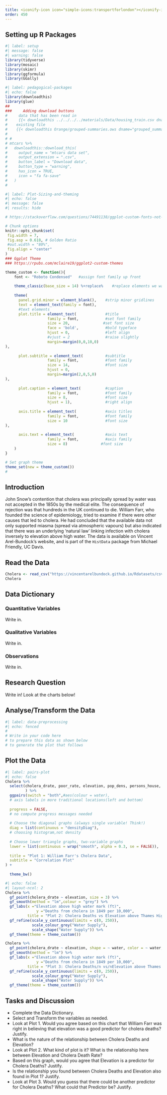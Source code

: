 ```yaml
---
title: <iconify-icon icon="simple-icons:transportforlondon"></iconify-icon> <iconify-icon icon="hugeicons:water-pump"></iconify-icon>  William Farr's Observations on Cholera in London
order: 450
---
```



## Setting up R Packages

```r
#| label: setup
#| message: false
#| warning: false
library(tidyverse)
library(mosaic)
library(skimr)
library(ggformula)
library(GGally)
```


```r
#| label: pedagogical-packages
#| echo: false
library(downloadthis)
library(glue)
##
###     Adding download buttons
#     data that has been read in
#     {{< downloadthis ../../../../materials/Data/housing_train.csv dname="house_prices" label="Download the House Prices Dataset" icon="database-fill-down" type="info" >}}
#    existing file
#    {{< downloadthis Orange/grouped-summaries.ows dname="grouped_summaries" label="Download the Orange Workflow" icon="database-fill-down" type="info" >}} 
#    
# # 
# mtcars %>%
#   downloadthis::download_this(
#     output_name = "mtcars data set",
#     output_extension = ".csv",
#     button_label = "Download data",
#     button_type = "warning",
#     has_icon = TRUE,
#     icon = "fa fa-save"
#   )
#   
```

```r
#| label: Plot-Sizing-and-theming
#| echo: false
#| message: false
#| results: hide

# https://stackoverflow.com/questions/74491138/ggplot-custom-fonts-not-working-in-quarto

# Chunk options
knitr::opts_chunk$set(
 fig.width = 7,
 fig.asp = 0.618, # Golden Ratio
 #out.width = "80%",
 fig.align = "center"
)
### Ggplot Theme
### https://rpubs.com/mclaire19/ggplot2-custom-themes

theme_custom <- function(){ 
    font <- "Roboto Condensed"   #assign font family up front
    
    theme_classic(base_size = 14) %+replace%    #replace elements we want to change
    
    theme(
      panel.grid.minor = element_blank(),    #strip minor gridlines
      text = element_text(family = font),
      #text elements
      plot.title = element_text(             #title
                   family = font,            #set font family
                   size = 20,               #set font size
                   face = 'bold',            #bold typeface
                   hjust = 0,                #left align
                   #vjust = 2                #raise slightly
                   margin=margin(0,0,10,0)
),               
      
      plot.subtitle = element_text(          #subtitle
                   family = font,            #font family
                   size = 14,                #font size
                   hjust = 0,
                   margin=margin(2,0,5,0)
),               
      
      plot.caption = element_text(           #caption
                   family = font,            #font family
                   size = 8,                 #font size
                   hjust = 1),               #right align
      
      axis.title = element_text(             #axis titles
                   family = font,            #font family
                   size = 10                 #font size
),
      
      axis.text = element_text(              #axis text
                   family = font,            #axis family
                   size = 8)               #font size
    )
}

# Set graph theme
theme_set(new = theme_custom())
#
```

## Introduction

John Snow’s contention that cholera was principally spread by water was not accepted in the 1850s by the medical elite. The consequence of rejection was that hundreds in the UK continued to die.
William Farr, who founded the science of epidemiology, tried to examine if there were other causes that led to cholera. He had concluded that the available data not only supported miasma (spread via atmospheric vapours) but also indicated that there was an underlying ‘natural law’ linking infection with cholera inversely to elevation above high water.
The data is available on Vincent Arel-Bundock's website, and is part of the `HistData` package from Michael Friendly, UC Davis.

## Read the Data

```r
Cholera <- read_csv("https://vincentarelbundock.github.io/Rdatasets/csv/HistData/Cholera.csv")
Cholera
```


## Data Dictionary
::: callout-note
### Quantitative Variables
Write in.

:::

::: callout-note
### Qualitative Variables
Write in.

:::

::: callout-note
### Observations
Write in.

:::

## Research Question
::: callout-note
Write in! Look at the charts below!
:::

## Analyse/Transform the Data

```r
#| label: data-preprocessing
#| echo: fenced
#
# Write in your code here 
# to prepare this data as shown below  
# to generate the plot that follows

```



## Plot the Data

```r
#| label: pairs-plot
#| echo: false
Cholera %>% 
  select(cholera_drate, poor_rate, elevation, pop_dens, persons_house, #water
         ) %>% 
  ggpairs(switch = "both",#aes(colour = water),
  # axis labels in more traditional locations(left and bottom)
  
  progress = FALSE,
  # no compute progress messages needed
  
  # Choose the diagonal graphs (always single variable! Think!)
  diag = list(continuous = "densityDiag"),
  # choosing histogram,not density
  
  # Choose lower triangle graphs, two-variable graphs
  lower = list(continuous = wrap("smooth", alpha = 0.3, se = FALSE)),
  
  title = "Plot 1: William Farr's Cholera Data",
  subtitle = "Correlation Plot"
) +
  
  theme_bw()
```

```r
#| echo: false
#| layout-ncol: 2
Cholera %>% 
  gf_point(cholera_drate ~ elevation, size = 3) %>% 
  gf_smooth(method = "lm",colour = "grey") %>% 
  gf_labs(x ="Elevation above high water mark (ft)",
              y ="Deaths from cholera in 1849 per 10,000",
          title = "Plot 2: Cholera Deaths vs Elevation above Thames High Water Mark") %>% 
  gf_refine(scale_y_continuous(limits = c(0, 250)),
            scale_colour_grey("Water Supply"),
            scale_shape("Water Supply")) %>% 
  gf_theme(theme = theme_custom())

Cholera %>% 
  gf_point(cholera_drate ~ elevation, shape = ~ water, color = ~ water, size = 3) %>% 
  gf_smooth(method = "lm") %>% 
  gf_labs(x ="Elevation above high water mark (ft)",
              y ="Deaths from cholera in 1849 per 10,000",
          title = "Plot 3: Cholera Deaths/n vs/nElevation above Thames High Water Mark") %>% 
  gf_refine(scale_y_continuous(limits = c(0, 250)),
            scale_colour_grey("Water Supply"),
            scale_shape("Water Supply")) %>% 
  gf_theme(theme = theme_custom())


```

## Tasks and Discussion

- Complete the Data Dictionary.
- Select and Transform the variables as needed.
- Look at Plot 1. Would you agree based on this chart that William Farr was right in believing that elevation was a good predictor for cholera deaths? Justify. 
- What is the nature of the relationship between Cholera Deaths and Elevation?
- Look at Plot 2. What kind of plot is it? What is the relationship here between Elevation and Cholera Death Rate? 
- Based on this graph, would you agree that Elevation is a predictor for Cholera Deaths? Justify. 
- Is the relationship you found between Cholera Deaths and Elevation also found in Plot 1? Justify.
- Look at Plot 3. Would you guess that there could be another predictor for Cholera Deaths? What could that Predictor be? Justify. 
    

